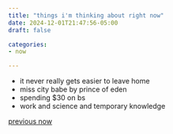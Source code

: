```yaml
---
title: "things i'm thinking about right now"
date: 2024-12-01T21:47:56-05:00
draft: false

categories: 
- now

---
```


- it never really gets easier to leave home
- miss city babe by prince of eden
- spending $30 on bs
- work and science and temporary knowledge


[previous now](now_052124.qmd)